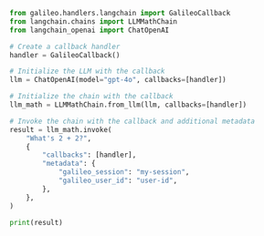 ```python Python
from galileo.handlers.langchain import GalileoCallback
from langchain.chains import LLMMathChain
from langchain_openai import ChatOpenAI

# Create a callback handler
handler = GalileoCallback()

# Initialize the LLM with the callback
llm = ChatOpenAI(model="gpt-4o", callbacks=[handler])

# Initialize the chain with the callback
llm_math = LLMMathChain.from_llm(llm, callbacks=[handler])

# Invoke the chain with the callback and additional metadata
result = llm_math.invoke(
    "What's 2 + 2?",
    {
        "callbacks": [handler],
        "metadata": {
            "galileo_session": "my-session",
            "galileo_user_id": "user-id",
        },
    },
)

print(result)
```
